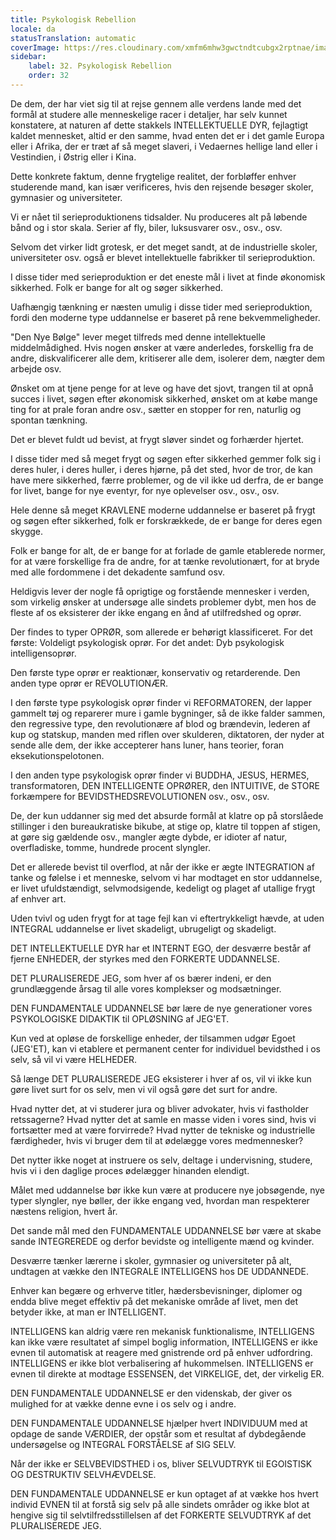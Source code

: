 ```yaml
---
title: Psykologisk Rebellion
locale: da
statusTranslation: automatic
coverImage: https://res.cloudinary.com/xmfm6mhw3gwctndtcubgx2rptnae/image/upload/v1740337243/small_cover_educacion_fundamental_a051170f1c.webp
sidebar:
    label: 32. Psykologisk Rebellion
    order: 32
---
```

De dem, der har viet sig til at rejse gennem alle verdens lande med det formål at studere alle menneskelige racer i detaljer, har selv kunnet konstatere, at naturen af dette stakkels INTELLEKTUELLE DYR, fejlagtigt kaldet mennesket, altid er den samme, hvad enten det er i det gamle Europa eller i Afrika, der er træt af så meget slaveri, i Vedaernes hellige land eller i Vestindien, i Østrig eller i Kina.

Dette konkrete faktum, denne frygtelige realitet, der forbløffer enhver studerende mand, kan især verificeres, hvis den rejsende besøger skoler, gymnasier og universiteter.

Vi er nået til serieproduktionens tidsalder. Nu produceres alt på løbende bånd og i stor skala. Serier af fly, biler, luksusvarer osv., osv., osv.

Selvom det virker lidt grotesk, er det meget sandt, at de industrielle skoler, universiteter osv. også er blevet intellektuelle fabrikker til serieproduktion.

I disse tider med serieproduktion er det eneste mål i livet at finde økonomisk sikkerhed. Folk er bange for alt og søger sikkerhed.

Uafhængig tænkning er næsten umulig i disse tider med serieproduktion, fordi den moderne type uddannelse er baseret på rene bekvemmeligheder.

"Den Nye Bølge" lever meget tilfreds med denne intellektuelle middelmådighed. Hvis nogen ønsker at være anderledes, forskellig fra de andre, diskvalificerer alle dem, kritiserer alle dem, isolerer dem, nægter dem arbejde osv.

Ønsket om at tjene penge for at leve og have det sjovt, trangen til at opnå succes i livet, søgen efter økonomisk sikkerhed, ønsket om at købe mange ting for at prale foran andre osv., sætter en stopper for ren, naturlig og spontan tænkning.

Det er blevet fuldt ud bevist, at frygt sløver sindet og forhærder hjertet.

I disse tider med så meget frygt og søgen efter sikkerhed gemmer folk sig i deres huler, i deres huller, i deres hjørne, på det sted, hvor de tror, de kan have mere sikkerhed, færre problemer, og de vil ikke ud derfra, de er bange for livet, bange for nye eventyr, for nye oplevelser osv., osv., osv.

Hele denne så meget KRAVLENE moderne uddannelse er baseret på frygt og søgen efter sikkerhed, folk er forskrækkede, de er bange for deres egen skygge.

Folk er bange for alt, de er bange for at forlade de gamle etablerede normer, for at være forskellige fra de andre, for at tænke revolutionært, for at bryde med alle fordommene i det dekadente samfund osv.

Heldigvis lever der nogle få oprigtige og forstående mennesker i verden, som virkelig ønsker at undersøge alle sindets problemer dybt, men hos de fleste af os eksisterer der ikke engang en ånd af utilfredshed og oprør.

Der findes to typer OPRØR, som allerede er behørigt klassificeret. For det første: Voldeligt psykologisk oprør. For det andet: Dyb psykologisk intelligensoprør.

Den første type oprør er reaktionær, konservativ og retarderende. Den anden type oprør er REVOLUTIONÆR.

I den første type psykologisk oprør finder vi REFORMATOREN, der lapper gammelt tøj og reparerer mure i gamle bygninger, så de ikke falder sammen, den regressive type, den revolutionære af blod og brændevin, lederen af kup og statskup, manden med riflen over skulderen, diktatoren, der nyder at sende alle dem, der ikke accepterer hans luner, hans teorier, foran eksekutionspelotonen.

I den anden type psykologisk oprør finder vi BUDDHA, JESUS, HERMES, transformatoren, DEN INTELLIGENTE OPRØRER, den INTUITIVE, de STORE forkæmpere for BEVIDSTHEDSREVOLUTIONEN osv., osv., osv.

De, der kun uddanner sig med det absurde formål at klatre op på storslåede stillinger i den bureaukratiske bikube, at stige op, klatre til toppen af stigen, at gøre sig gældende osv., mangler ægte dybde, er idioter af natur, overfladiske, tomme, hundrede procent slyngler.

Det er allerede bevist til overflod, at når der ikke er ægte INTEGRATION af tanke og følelse i et menneske, selvom vi har modtaget en stor uddannelse, er livet ufuldstændigt, selvmodsigende, kedeligt og plaget af utallige frygt af enhver art.

Uden tvivl og uden frygt for at tage fejl kan vi eftertrykkeligt hævde, at uden INTEGRAL uddannelse er livet skadeligt, ubrugeligt og skadeligt.

DET INTELLEKTUELLE DYR har et INTERNT EGO, der desværre består af fjerne ENHEDER, der styrkes med den FORKERTE UDDANNELSE.

DET PLURALISEREDE JEG, som hver af os bærer indeni, er den grundlæggende årsag til alle vores komplekser og modsætninger.

DEN FUNDAMENTALE UDDANNELSE bør lære de nye generationer vores PSYKOLOGISKE DIDAKTIK til OPLØSNING af JEG'ET.

Kun ved at opløse de forskellige enheder, der tilsammen udgør Egoet (JEG'ET), kan vi etablere et permanent center for individuel bevidsthed i os selv, så vil vi være HELHEDER.

Så længe DET PLURALISEREDE JEG eksisterer i hver af os, vil vi ikke kun gøre livet surt for os selv, men vi vil også gøre det surt for andre.

Hvad nytter det, at vi studerer jura og bliver advokater, hvis vi fastholder retssagerne? Hvad nytter det at samle en masse viden i vores sind, hvis vi fortsætter med at være forvirrede? Hvad nytter de tekniske og industrielle færdigheder, hvis vi bruger dem til at ødelægge vores medmennesker?

Det nytter ikke noget at instruere os selv, deltage i undervisning, studere, hvis vi i den daglige proces ødelægger hinanden elendigt.

Målet med uddannelse bør ikke kun være at producere nye jobsøgende, nye typer slyngler, nye bøller, der ikke engang ved, hvordan man respekterer næstens religion, hvert år.

Det sande mål med den FUNDAMENTALE UDDANNELSE bør være at skabe sande INTEGREREDE og derfor bevidste og intelligente mænd og kvinder.

Desværre tænker lærerne i skoler, gymnasier og universiteter på alt, undtagen at vække den INTEGRALE INTELLIGENS hos DE UDDANNEDE.

Enhver kan begære og erhverve titler, hædersbevisninger, diplomer og endda blive meget effektiv på det mekaniske område af livet, men det betyder ikke, at man er INTELLIGENT.

INTELLIGENS kan aldrig være ren mekanisk funktionalisme, INTELLIGENS kan ikke være resultatet af simpel boglig information, INTELLIGENS er ikke evnen til automatisk at reagere med gnistrende ord på enhver udfordring. INTELLIGENS er ikke blot verbalisering af hukommelsen. INTELLIGENS er evnen til direkte at modtage ESSENSEN, det VIRKELIGE, det, der virkelig ER.

DEN FUNDAMENTALE UDDANNELSE er den videnskab, der giver os mulighed for at vække denne evne i os selv og i andre.

DEN FUNDAMENTALE UDDANNELSE hjælper hvert INDIVIDUUM med at opdage de sande VÆRDIER, der opstår som et resultat af dybdegående undersøgelse og INTEGRAL FORSTÅELSE af SIG SELV.

Når der ikke er SELVBEVIDSTHED i os, bliver SELVUDTRYK til EGOISTISK OG DESTRUKTIV SELVHÆVDELSE.

DEN FUNDAMENTALE UDDANNELSE er kun optaget af at vække hos hvert individ EVNEN til at forstå sig selv på alle sindets områder og ikke blot at hengive sig til selvtilfredsstillelsen af det FORKERTE SELVUDTRYK af det PLURALISEREDE JEG.

